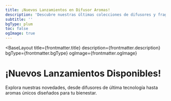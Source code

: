 ```yaml
---
title: ¡Nuevos Lanzamientos en Difusor Aromas!
description: 'Descubre nuestras últimas colecciones de difusores y fragancias exclusivas.'
subtitle: ''
bgType: plum
toc: false
ogImage: true
---
```



<BaseLayout
  title={frontmatter.title}
  description={frontmatter.description}
  bgType={frontmatter.bgType}
  ogImage={frontmatter.ogImage}
>
  <StandardLayout isCentered={true} isWideMargin={true}>
    <Fragment slot="head">
      <h1 class="ml-12 lt-sm:ml-0"
      >¡Nuevos <span class="animate-pulse">Lanzamientos</span> Disponibles!</h1>
      <p class="mt--4! op-50 italic"
      >Explora nuestras <Link href="/productos" external={false}>novedades</Link>, desde difusores de última tecnología hasta aromas únicos diseñados para tu bienestar.</p>
    </Fragment>
    <ProductShowcase slot="products" collectionType="new-arrivals" />
  </StandardLayout>
</BaseLayout>
